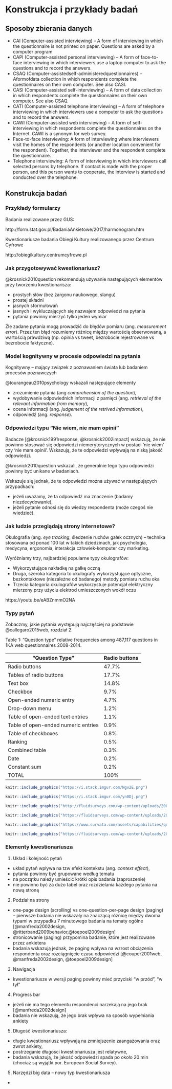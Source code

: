 # Konstrukcja i przykłady badań

## Sposoby zbierania danych

* CAI (Computer-assisted interviewing) -- A form of interviewing in which the questionnaire is not printed on paper. Questions are asked by a computer program 
* CAPI (Computer-assisted personal interviewing) -- A form of face-to-face interviewing in which interviewers use a laptop computer to ask the questions and to record the answers.
* CSAQ (Computer-assistedself-administeredquestionnaires) -- Aformofdata collection in which respondents complete the questionnaires on their own computer. See also CASI.
* CASI (Computer-assisted self-interviewing) -- A form of data collection in which respondents complete the questionnaires on their own computer. See also CSAQ.
* CATI (Computer-assisted telephone interviewing) -- A form of telephone interviewing in which interviewers use a computer to ask the questions and to record the answers.
* CAWI (Computer-assisted web interviewing) -- A form of self-interviewing in which respondents complete the questionnaires on the Internet. CAWI is a synonym for web survey.
* Face-to-face interviewing: A form of interviewing where interviewers visit the homes of the respondents (or another location convenient for the respondent). Together, the interviewer and the respondent complete the questionnaire.
* Telephone interviewing: A form of interviewing in which interviewers call
selected persons by telephone. If contact is made with the proper person, and this person wants to cooperate, the interview is started and conducted over the telephone.

## Konstrukcja badań

### Przykłady formularzy

Badania realizowane przez GUS:

http://form.stat.gov.pl/BadaniaAnkietowe/2017/harmonogram.htm

Kwestionariusze badania Obiegi Kultury realizowanego przez Centrum Cyfrowe

http://obiegikultury.centrumcyfrowe.pl


### Jak przygotowywać kwestionariusz?

@krosnick2010question rekomendują używanie następujących elementów przy tworzeniu kwestionarisza:

+ prostych słów (bez żargonu naukowego, slangu)
+ prostej składni
+ jasnych sformułowań
+ jasnych i wykluczających się nazwajem odpowiedzi na pytania
+ pytania powinny mierzyć tylko jeden wymiar

Źle zadane pytania mogą prowadzić do błędów pomiaru (ang. *measurement error*). Przez ten błąd rozumiemy różnicę między wartością obserwowaną, a wartością prawdziwą (np. opinia vs tweet, bezrobocie rejestrowane vs bezrobocie faktyczne).

### Model kognitywny w procesie odpowiedzi na pytania

Kognitywny -- mający związek z poznawaniem świata lub badaniem procesów poznawczych

@tourangeau2010psychology wskazali następujące elementy

+ zrozumienie pytania (ang *comprehension of the question*),
+ wydobywanie odpowiednich informacji z pamięci (ang. *retrieval of the relevant information from memory*),
+ ocena informacji (ang. *judgement of the retrived information*),
+ odpowiedź (ang. *response*).

### Odpowiedzi typu "Nie wiem, nie mam opinii"

Badacze [@krosnick1991response, @krosnick2002impact] wskazują, że nie powinno stosować się odpowiedzi niemerytorycznych w postaci 'nie wiem' czy 'nie mam opinii'. Wskazują, że te odpowiedzi wpływają na niską jakość odpowiedzi.

@krosnick2010question wskazali, że generalnie tego typu odpowiedzi powinny być unikane w badaniach. 

Wskazuje się jednak, że te odpowiedzi można używać w następujących przypadkach:

+ jeżeli uważamy, że ta odpowiedź ma znaczenie (badamy niezdecydowanie),
+ jeżeli pytanie odnosi się do wiedzy respondenta (może czegoś nie wiedzieć).

### Jak ludzie przeglądają strony internetowe?

Okulografia (ang. *eye tracking*, śledzenie ruchów gałek ocznych) – technika stosowana od ponad 100 lat w takich dziedzinach, jak psychologia, medycyna, ergonomia, interakcja człowiek-komputer czy marketing.

Wyróżniamy trzy, najbardziej popularne typy okulografów:

+ Wykorzystujące nakładkę na gałkę oczną
+ Druga, szeroka kategoria to okulografy wykorzystujące optyczne, bezkontaktowe (niezależne od badanego) metody pomiaru ruchu oka
+ Trzecia kategoria okulografów wykorzystuje potencjał elektryczny mierzony przy użyciu elektrod umieszczonych wokół oczu

https://youtu.be/eABZnmmO2NA


### Typy pytań


Zobaczmy, jakie pytania występują najczęściej na podstawie @callegaro2015web, rozdział 2.

Table 1: “Question type” relative frequencies among 487,117 questions in 1KA web questionnaires 2008-2014.

| “Question Type” | Radio buttons |
|-----------------|---------------|
|Radio buttons | 47.7%| 
|Tables of radio buttons|17.7%| 
|Text box|14.8%|
|Checkbox|9.7%|
|Open-ended numeric entry |4.7%|
|Drop-down menu|1.2%|
|Table of open-ended text entries |1.1%|
|Table of open-ended numeric entries | 0.9%|
|Table of checkboxes|0.8%|
|Ranking|0.5%|
|Combined table|0.3%|
|Date|0.2%|
|Constant sum|0.2%|
|TOTAL|100%|


```r
knitr::include_graphics("https://i.stack.imgur.com/Ngv2E.png")
```

```r
knitr::include_graphics("https://i.stack.imgur.com/yn0Dj.png")
```


```r
knitr::include_graphics("http://fluidsurveys.com/wp-content/uploads/2009/11/Screen-shot-2012-05-15-at-4.48.58-PM.png")
```

```r
knitr::include_graphics("https://fluidsurveys.com/wp-content/uploads/2009/11/56.png")
```


```r
knitr::include_graphics("https://www.survata.com/assets/capabilities/question-types/numeric-input.jpg")
```

```r
knitr::include_graphics("https://fluidsurveys.com/wp-content/uploads/2009/11/55.png")
```


### Elementy kwestionariusza

1. Układ i kolejność pytań

+ układ pytań wpływa na tzw efekt kontekstu (ang. *context effect*),
+ pytania powinny być grupowane według tematu 
+ na początku należy umieścić krótki opis badania (zaproszenie)
+ nie powinno być za dużo tabel oraz rozdzielania każdego pytania na nową stronę

2. Podział na strony
+ one-page design (scrolling) vs one-question-per-page design (paging) -- pierwsze badania nie wskazały na znaczącą różnicę między dwoma typami w przypadku 7 minutowego badania na tematy ogólne [@manfreda2002design, @ritterband2009behavior,@toepoel2009design]
+ stronicowanie (paging) przypomina badanie, które jest realizowane przez ankietera
+ badania wskazują jednak, że paging wpływa na wzrost obciązenia respondenta oraz rozciągnięcie czasu odpowiedzi [@couper2001web, @manfreda2002design, @toepoel2009design]

3. Nawigacja
+ kwestionariusze w wersji paging powinny mieć przyciski "w przód", "w tył"

4. Progress bar
+ jeżeli nie ma tego elementu respondenci narzekają na jego brak [@manfreda2002design]
+ badania nie wskazują, że jego brak wpływa na sposób wypełniania ankiety

5. Długość kwestionariusza:
+ długie kwestionariusz wpływają na zmniejszenie zaangażowania oraz zwrot ankiety,
+ postrzeganie długości kwestionariusza jest relatywne,
+ badania wskazują, że jakość odpowiedzi spada po około 20 min (chociaż są wyjątki por. European Social Survey).


5. Narzędzi big data -- nowy typ kwestionariusza




+ 









